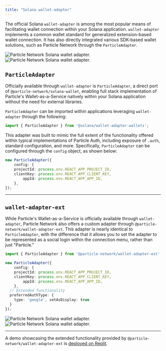 ```yaml
---
title: "Solana wallet-adapter"
---
```


The official Solana `wallet-adapter` is among the most popular means of facilitating wallet connection within your Solana application. `wallet-adapter`  implements a common wallet standard for generalized extension-based wallet connection. It has also directly integrated various SDK-based wallet solutions, such as Particle Network through the `ParticleAdapter`.

<div className="flex justify-center">
<img
  className="block h-64 dark:hidden"
  src="/guides/quickstart/connection-kits/images/solana.png"
  alt="Particle Network Solana wallet adapter."
/>
<img
  className="hidden dark:block"
  src="/guides/quickstart/connection-kits/images/solana.png"
  alt="Particle Network Solana wallet adapter."
/>
</div>

## `ParticleAdapter`

Officially available through `wallet-adapter` is `ParticleAdapter`, a direct port of `@particle-network/solana-wallet`, enabling full stack implementation of Particle's Wallet-as-a-Service natively within your Solana application without the need for external libraries.

`ParticleAdapter` can be imported within applications leveraging `wallet-adapter` through the following:

```typescript
import { ParticleAdapter } from '@solana/wallet-adapter-wallets';
```

This adapter was built to mimic the full extent of the functionality offered within typical implementations of Particle Auth, including exposure of `.auth`, standard configuration, and more. Specifically, `ParticleAdapter` can be configured through the `config` object, as shown below:

```typescript
new ParticleAdapter({
	config: {
  	projectId: process.env.REACT_APP_PROJECT_ID,
  	clientKey: process.env.REACT_APP_CLIENT_KEY,
		appId: process.env.REACT_APP_APP_ID,
	},
});
```

***

## `wallet-adapter-ext`

While Particle's Wallet-as-a-Service is officially available through `wallet-adapter`, Particle Network also offers a custom adapter through `@particle-network/wallet-adapter-ext`. This adapter is nearly identical to `ParticleAdapter`, with the difference that it allows you to set the adapter to be represented as a social login within the connection menu, rather than just "Particle."

```typescript
import { ParticleAdapter } from '@particle-network/wallet-adapter-ext';

new ParticleAdapter({
	config: {
  	projectId: process.env.REACT_APP_PROJECT_ID,
  	clientKey: process.env.REACT_APP_CLIENT_KEY,
		appId: process.env.REACT_APP_APP_ID,
	},
  // Extended functionality
  preferredAuthType: {
  	type: 'google', setAsDisplay: true
  }
});
```

<div className="flex justify-center">
<img
  className="block h-64 dark:hidden"
  src="/guides/quickstart/connection-kits/images/solana-adapter.png"
  alt="Particle Network Solana wallet adapter."
/>
<img
  className="hidden dark:block"
  src="/guides/quickstart/connection-kits/images/solana-adapter.png"
  alt="Particle Network Solana wallet adapter."
/>
</div>


***



<Tip>A demo showcasing the extended functionality provided by `@particle-network/wallet-adapter-ext` is [deployed on Replit](https://particle-adapter-proposition.replit.app).</Tip>
